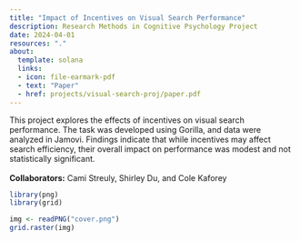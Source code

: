 ```yaml
---
title: "Impact of Incentives on Visual Search Performance"
description: Research Methods in Cognitive Psychology Project
date: 2024-04-01
resources: "."
about: 
  template: solana
  links: 
  - icon: file-earmark-pdf
  - text: "Paper"
  - href: projects/visual-search-proj/paper.pdf
---
```


This project explores the effects of incentives on visual search performance. The task was developed using Gorilla, and data were analyzed in Jamovi. Findings indicate that while incentives may affect search efficiency, their overall impact on performance was modest and not statistically significant.\
\
**Collaborators:** Cami Streuly, Shirley Du, and Cole Kaforey

```r
library(png)  
library(grid)

img <- readPNG("cover.png")
grid.raster(img)
```
